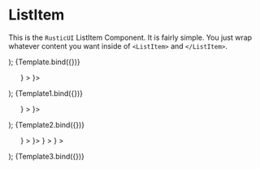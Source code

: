 # ListItem

This is the `RusticUI` ListItem Component. It is fairly simple. You just wrap whatever content you want inside of `<ListItem>` and `</ListItem>`.


<Meta title="List Item" component={ListItem} />

  <ul>
    <ListItem text="Item 1" subtext="This is subtext for Item 1"></ListItem>
    <ListItem text="Item 2" active={true}></ListItem>
  </ul>
);

<Canvas>
  <Story name="List Item">{Template.bind({})}</Story>
</Canvas>

  <ul>
    <ListItem
      text="Item 1"
      subtext="This is subtext for Item 1"
      icon={<FiHome />}
    ></ListItem>
    <ListItem text="Item 2" icon={<FiGrid />}></ListItem>
  </ul>
);

<Canvas>
  <Story name="List Item with Icons">{Template1.bind({})}</Story>
</Canvas>

  <ul>
    <ListItem
      menuItem={true}
      text="Item 1"
      subtext="This is subtext for Item 1"
      icon={<FiHome />}
    ></ListItem>
    <ListItem menuItem={true} text="Item 2" icon={<FiGrid />}></ListItem>
  </ul>
);

<Canvas>
  <Story name="Menu Type">{Template2.bind({})}</Story>
</Canvas>

  <ul>
    <ListItem
      menuItem={true}
      text="Item 1"
      subtext="This is subtext for Item 1"
      icon={<FiHome />}
    ></ListItem>
    <ListItem menuItem={true} text="Item 2" icon={<FiGrid />}></ListItem>
    <NestedList text="Nested Items" collapsible>
      <ListItem
        menuItem={true}
        text="Nested Item 1"
        icon={<FiGrid />}
      ></ListItem>
      <ListItem
        menuItem={true}
        text="Nested Item 2"
        icon={<FiGrid />}
      ></ListItem>
    </NestedList>
  </ul>
);

<Canvas>
  <Story name="Nested List">{Template3.bind({})}</Story>
</Canvas>
